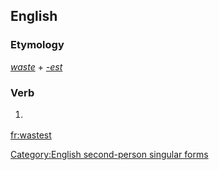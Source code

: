 ==English==

===Etymology===
''[[waste]]'' + ''[[-est]]''

===Verb===
{{en-verb form}}

# {{context|archaic|lang=en}} {{form of|Second-person singular simple present form|waste}}

[[Category:English second-person singular forms]]

[[fr:wastest]]